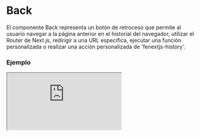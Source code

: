 # Back

El componente Back representa un botón de retroceso que permite al usuario navegar a la página anterior en el historial del navegador, utilizar el Router de Next.js, redirigir a una URL específica, ejecutar una función personalizada o realizar una acción personalizada de 'fenextjs-history'.


### Ejemplo

<Iframe minHeightIframe="30dvh" src="https://fenextjs-component-storybook.vercel.app/iframe.html?args=&id=component-back--index&viewMode=story" />

### Importación

Para importar el componente Back, se puede hacer desde fenextjs

```tsx copy
import { Back } from "fenextjs";
```

### Parámetros

| Parámetro | Tipo | Requerido | Default | Descripcion |
| --------- | ---- | --------- | ------- | ----------- |
| loader | boolean | no | false | Indica si el componente está en estado de carga, mostrando un indicador de 'Loader' y deshabilitando su funcionalidad. |
| disabled | boolean | no | false | Indica si el botón está deshabilitado. |
| onClick | (e?: any) =\> void | no | undefined | Función personalizada que se ejecuta al hacer clic en el botón. |
| icon | ReactNode | no | \<SvgPaginationPre /\> | Icono que se muestra dentro del botón. |
| children | ReactNode | no | 'Back' | Contenido o texto que se muestra dentro del botón. |
| typeOnBack | 'fenextjs-history' \| 'history' \| 'router' \| 'link' \| 'none' | no | 'history' | Define el tipo de acción que se ejecutará al hacer clic en el botón. |
| link | string | no | '' | URL a la que redirigir si 'typeOnBack' es 'link'. |
| useHistoryMinLenght | boolean | no | false | Determina si se debe mostrar el botón solo si el historial del navegador tiene una longitud mínima. |
| minLenght | number | no | 2 | Longitud mínima del historial del navegador para mostrar el botón. |
| onValidateRuteBack | (path: string) =\> boolean | no | undefined | Función para validar el retroceso cuando 'typeOnBack' es 'fenextjs-history'. |
| className | string | no | '' | Clase CSS para personalizar el contenedor del botón. |
| classNameDisabled | string | no | '' | Clase CSS para el estado deshabilitado del botón. |
| classNameIcon | string | no | '' | Clase CSS para el icono del botón. |
| classNameContent | string | no | '' | Clase CSS para el contenido del botón. |
| classNameLoader | string | no | '' | Clase CSS para el componente 'Loader'. |

### Redireccionamiento

Dependiendo del valor de 'typeOnBack', la redirección se ejecutará de la siguiente manera:

| Tipo de back | Redireccion | Descripción |
| --- | --- | --- |
| fenextjs-history | onBack(\{onValidateRuteBack\}) | Acción personalizada utilizando el hook 'useHistory' de 'fenextjs'. |
| history | history.back() | Redirección a la página anterior mediante el historial del navegador. |
| router | router.back() | Redirección utilizando el router de Next.js. |
| link | router.push(link) | Redirección a una URL específica. |
| none | Ninguna acción | No se realiza ninguna redirección. |

### __NOTA__

Para que `typeOnBack='fenextjs-history'` funcione correctamente debe ser ejecutado useHistory en _app o el layout mas superior que se posea.

```tsx copy
import type { AppProps } from "next/app";
import { useHistory } from "fenextjs";

export default function App({ Component, pageProps }: AppProps) {
  useHistory({})
  return <Component {...pageProps} />
}
```


### Storybook

Para ver el storybook del componente lo puede hacer con este [link](https://fenextjs-component-storybook.vercel.app/?path=/story/component-back--index)

### Usos

- Básico

```tsx copy
<Back />
```

- Back con texto personalizado

```tsx copy
<Back>Go Back</Back>
```

- Back con acción personalizada

```tsx copy
<Back onClick={() => console.log("Botón clickeado")}>Volver</Back>
```

- Back deshabilitado

```tsx copy
<Back disabled={true} />
```

- Back con validación personalizada

```tsx copy
<Back typeOnBack="fenextjs-history" onValidateRuteBack={(path) => path !== "/home"} />
```


